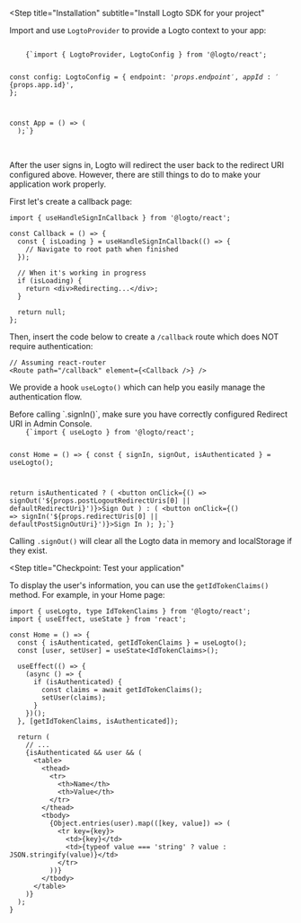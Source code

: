 

<Steps>

<Step
  title="Installation"
  subtitle="Install Logto SDK for your project"
>

<NpmLikeInstallation packageName="@logto/react" />

</Step>

<Step title="Init Logto provider">

Import and use `LogtoProvider` to provide a Logto context to your app:

<Code className="language-tsx" title="App.tsx">
    {`import { LogtoProvider, LogtoConfig } from '@logto/react';

const config: LogtoConfig = {
  endpoint: '${props.endpoint}',
  appId: '${props.app.id}',
};

const App = () => (
  <LogtoProvider config={config}>
    <YourAppContent />
  </LogtoProvider>
);`}
</Code>

<br/>

<CustomDomainEndpointNotice />

</Step>

<Step title="Configure redirect URIs">

<RedirectUrisWeb />

</Step>

<Step title="Handle redirect">

After the user signs in, Logto will redirect the user back to the redirect URI configured above. However, there are still things to do to make your application work properly.

First let's create a callback page:

```tsx title="pages/Callback/index.tsx"
import { useHandleSignInCallback } from '@logto/react';

const Callback = () => {
  const { isLoading } = useHandleSignInCallback(() => {
    // Navigate to root path when finished
  });

  // When it's working in progress
  if (isLoading) {
    return <div>Redirecting...</div>;
  }

  return null;
};
```

Then, insert the code below to create a `/callback` route which does NOT require authentication:

```tsx title="App.tsx"
// Assuming react-router
<Route path="/callback" element={<Callback />} />
```

</Step>

<Step title="Implement sign-in and sign-out">

We provide a hook `useLogto()` which can help you easily manage the authentication flow.

<InlineNotification>
  Before calling `.signIn()`, make sure you have correctly configured Redirect URI in Admin Console.
</InlineNotification>

<Code className="language-tsx" title="pages/Home/index.tsx">
    {`import { useLogto } from '@logto/react';

const Home = () => {
  const { signIn, signOut, isAuthenticated } = useLogto();

  return isAuthenticated ? (
    <button onClick={() => signOut('${props.postLogoutRedirectUris[0] || defaultRedirectUri}')}>Sign Out</button>
  ) : (
    <button onClick={() => signIn('${props.redirectUris[0] || defaultPostSignOutUri}')}>Sign In</button>
  );
};`}
</Code>

Calling `.signOut()` will clear all the Logto data in memory and localStorage if they exist.

</Step>

<Step
  title="Checkpoint: Test your application"
>

<Checkpoint />

</Step>

<Step title="Display user information">

To display the user's information, you can use the `getIdTokenClaims()` method. For example, in your Home page:

```tsx title="pages/Home/index.tsx"
import { useLogto, type IdTokenClaims } from '@logto/react';
import { useEffect, useState } from 'react';

const Home = () => {
  const { isAuthenticated, getIdTokenClaims } = useLogto();
  const [user, setUser] = useState<IdTokenClaims>();

  useEffect(() => {
    (async () => {
      if (isAuthenticated) {
        const claims = await getIdTokenClaims();
        setUser(claims);
      }
    })();
  }, [getIdTokenClaims, isAuthenticated]);

  return (
    // ...
    {isAuthenticated && user && (
      <table>
        <thead>
          <tr>
            <th>Name</th>
            <th>Value</th>
          </tr>
        </thead>
        <tbody>
          {Object.entries(user).map(([key, value]) => (
            <tr key={key}>
              <td>{key}</td>
              <td>{typeof value === 'string' ? value : JSON.stringify(value)}</td>
            </tr>
          ))}
        </tbody>
      </table>
    )}
  );
}
```

</Step>

</Steps>
